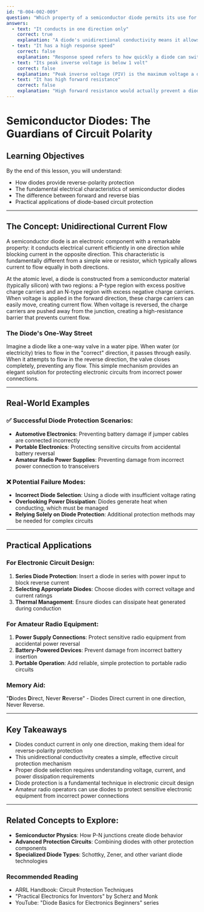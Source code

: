 ```yaml
---
id: "B-004-002-009"
question: "Which property of a semiconductor diode permits its use for reverse-polarity protection?"
answers:
  - text: "It conducts in one direction only"
    correct: true
    explanation: "A diode's unidirectional conductivity means it allows current to flow in only one direction (forward bias), while blocking current in the opposite direction (reverse bias). This fundamental characteristic makes diodes ideal for protecting electronic circuits from reverse polarity connection by preventing current from flowing when voltage is applied in the wrong direction."
  - text: "It has a high response speed"
    correct: false
    explanation: "Response speed refers to how quickly a diode can switch between conducting and non-conducting states, which is important for high-frequency applications. While this is a valuable diode characteristic, it doesn't directly relate to reverse-polarity protection. The key protection mechanism is the diode's unidirectional current flow."
  - text: "Its peak inverse voltage is below 1 volt"
    correct: false
    explanation: "Peak inverse voltage (PIV) is the maximum voltage a diode can withstand in its reverse-biased state before breaking down. A PIV below 1 volt would actually make a diode a poor choice for reverse-polarity protection, as it would be easily damaged by even small reverse voltages."
  - text: "It has high forward resistance"
    correct: false
    explanation: "High forward resistance would actually prevent a diode from effectively conducting current in its forward-biased state. Effective reverse-polarity protection requires a diode with low forward resistance to minimize voltage drop and power loss when conducting in the correct direction."
---
```


# Semiconductor Diodes: The Guardians of Circuit Polarity

## Learning Objectives
By the end of this lesson, you will understand:
- How diodes provide reverse-polarity protection
- The fundamental electrical characteristics of semiconductor diodes
- The difference between forward and reverse bias
- Practical applications of diode-based circuit protection

---

## The Concept: Unidirectional Current Flow

A semiconductor diode is an electronic component with a remarkable property: it conducts electrical current efficiently in one direction while blocking current in the opposite direction. This characteristic is fundamentally different from a simple wire or resistor, which typically allows current to flow equally in both directions.

At the atomic level, a diode is constructed from a semiconductor material (typically silicon) with two regions: a P-type region with excess positive charge carriers and an N-type region with excess negative charge carriers. When voltage is applied in the forward direction, these charge carriers can easily move, creating current flow. When voltage is reversed, the charge carriers are pushed away from the junction, creating a high-resistance barrier that prevents current flow.

### The Diode's One-Way Street

Imagine a diode like a one-way valve in a water pipe. When water (or electricity) tries to flow in the "correct" direction, it passes through easily. When it attempts to flow in the reverse direction, the valve closes completely, preventing any flow. This simple mechanism provides an elegant solution for protecting electronic circuits from incorrect power connections.

---

## Real-World Examples

### ✅ Successful Diode Protection Scenarios:
- **Automotive Electronics**: Preventing battery damage if jumper cables are connected incorrectly
- **Portable Electronics**: Protecting sensitive circuits from accidental battery reversal
- **Amateur Radio Power Supplies**: Preventing damage from incorrect power connection to transceivers

### ❌ Potential Failure Modes:
- **Incorrect Diode Selection**: Using a diode with insufficient voltage rating
- **Overlooking Power Dissipation**: Diodes generate heat when conducting, which must be managed
- **Relying Solely on Diode Protection**: Additional protection methods may be needed for complex circuits

---

## Practical Applications

### For Electronic Circuit Design:
1. **Series Diode Protection**: Insert a diode in series with power input to block reverse current
2. **Selecting Appropriate Diodes**: Choose diodes with correct voltage and current ratings
3. **Thermal Management**: Ensure diodes can dissipate heat generated during conduction

### For Amateur Radio Equipment:
1. **Power Supply Connections**: Protect sensitive radio equipment from accidental power reversal
2. **Battery-Powered Devices**: Prevent damage from incorrect battery insertion
3. **Portable Operation**: Add reliable, simple protection to portable radio circuits

### Memory Aid:
"**D**iodes **D**irect, Never **R**everse" - Diodes Direct current in one direction, Never Reverse.

---

## Key Takeaways

- Diodes conduct current in only one direction, making them ideal for reverse-polarity protection
- This unidirectional conductivity creates a simple, effective circuit protection mechanism
- Proper diode selection requires understanding voltage, current, and power dissipation requirements
- Diode protection is a fundamental technique in electronic circuit design
- Amateur radio operators can use diodes to protect sensitive electronic equipment from incorrect power connections

---

## Related Concepts to Explore:
- **Semiconductor Physics**: How P-N junctions create diode behavior
- **Advanced Protection Circuits**: Combining diodes with other protection components
- **Specialized Diode Types**: Schottky, Zener, and other variant diode technologies

### Recommended Reading
- ARRL Handbook: Circuit Protection Techniques
- "Practical Electronics for Inventors" by Scherz and Monk
- YouTube: "Diode Basics for Electronics Beginners" series